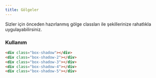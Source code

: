 ```yaml
---
title: Gölgeler
---
```

Sizler için önceden hazırlanmış gölge classları ile şekillerinize rahatlıkla uygulayabilirsiniz.

### Kullanım

<div class="p-2 mb-1 bg-gray">
  <div class="px-1">
    <div class="row">
      <div class="mx-auto col-auto p-2">
        <div class="p-5 bg-light box-shadow"></div>
      </div>
      <div class="mx-auto col-auto p-2">
        <div class="p-5 bg-light box-shadow-2"></div>
      </div>
      <div class="mx-auto col-auto p-2">
        <div class="p-5 bg-light box-shadow-3"></div>
      </div>
      <div class="mx-auto col-auto p-2">
        <div class="p-5 bg-light box-shadow-4"></div>
      </div>
      <div class="mx-auto col-auto p-2">
        <div class="p-5 bg-light box-shadow-5"></div>
      </div>
    </div>
  </div>
</div>

```html
<div class="box-shadow"></div>
<div class="box-shadow-2"></div>
<div class="box-shadow-3"></div>
<div class="box-shadow-4"></div>
<div class="box-shadow-5"></div>
```
